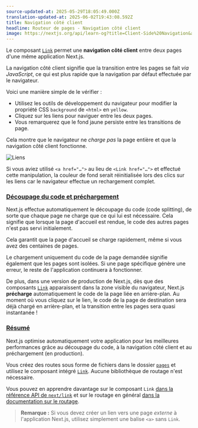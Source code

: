 ```yaml
---
source-updated-at: 2025-05-29T18:05:49.000Z
translation-updated-at: 2025-06-02T19:43:08.592Z
title: Navigation côté client
headline: Routeur de pages - Navigation côté client
image: https://nextjs.org/api/learn-og?title=Client-Side%20Navigation&amp;chapter=8
---
```


Le composant [`Link`](/docs/api-reference/next/link) permet une **navigation côté client** entre deux pages d'une même application Next.js.

La navigation côté client signifie que la transition entre les pages se fait _via JavaScript_, ce qui est plus rapide que la navigation par défaut effectuée par le navigateur.

Voici une manière simple de le vérifier :

*   Utilisez les outils de développement du navigateur pour modifier la propriété CSS `background` de `<html>` en `yellow`.
*   Cliquez sur les liens pour naviguer entre les deux pages.
*   Vous remarquerez que le fond jaune persiste entre les transitions de page.

Cela montre que le navigateur ne _charge pas_ la page entière et que la navigation côté client fonctionne.

![Liens](https://h8DxKfmAPhn8O0p3.public.blob.vercel-storage.com/learn/pages-router/navigate-between-pages/client-side.gif)

Si vous aviez utilisé `<a href="…">` au lieu de `<Link href="…">` et effectué cette manipulation, la couleur de fond serait réinitialisée lors des clics sur les liens car le navigateur effectue un rechargement complet.

### [Découpage du code et préchargement](#code-splitting-and-prefetching)

Next.js effectue automatiquement le découpage du code (code splitting), de sorte que chaque page ne charge que ce qui lui est nécessaire. Cela signifie que lorsque la page d'accueil est rendue, le code des autres pages n'est pas servi initialement.

Cela garantit que la page d'accueil se charge rapidement, même si vous avez des centaines de pages.

Le chargement uniquement du code de la page demandée signifie également que les pages sont isolées. Si une page spécifique génère une erreur, le reste de l'application continuera à fonctionner.

De plus, dans une version de production de Next.js, dès que des composants [`Link`](/docs/api-reference/next/link) apparaissent dans la zone visible du navigateur, Next.js **précharge** automatiquement le code de la page liée en arrière-plan. Au moment où vous cliquez sur le lien, le code de la page de destination sera déjà chargé en arrière-plan, et la transition entre les pages sera quasi instantanée !

### [Résumé](#summary)

Next.js optimise automatiquement votre application pour les meilleures performances grâce au découpage du code, à la navigation côté client et au préchargement (en production).

Vous créez des routes sous forme de fichiers dans le dossier [`pages`](/docs/basic-features/pages) et utilisez le composant intégré [`Link`](/docs/api-reference/next/link). Aucune bibliothèque de routage n'est nécessaire.

Vous pouvez en apprendre davantage sur le composant `Link` [dans la référence API de `next/link`](/docs/api-reference/next/link) et sur le routage en général [dans la documentation sur le routage](/docs/routing/introduction).

> **Remarque :** Si vous devez créer un lien vers une page _externe_ à l'application Next.js, utilisez simplement une balise `<a>` sans `Link`.